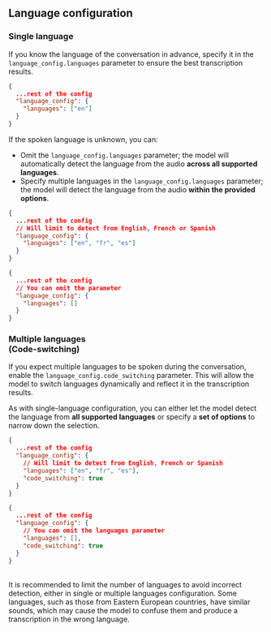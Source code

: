 ## Language configuration

### Single language

If you know the language of the conversation in advance, specify it in the `language_config.languages` parameter to ensure the best transcription results.

```json
{
  ...rest of the config
  "language_config": {
    "languages": ["en"]
  }
}
```

If the spoken language is unknown, you can:

- Omit the `language_config.languages` parameter; the model will automatically detect the language from the audio **across all supported languages**.
- Specify multiple languages in the `language_config.languages` parameter; the model will detect the language from the audio **within the provided options**.

<CodeGroup>

```json Limited options
{
  ...rest of the config
  // Will limit to detect from English, French or Spanish
  "language_config": {
    "languages": ["en", "fr", "es"]
  }
}
```

```json All languages
{
  ...rest of the config
  // You can omit the parameter
  "language_config": {
    "languages": []
  }
}
```

</CodeGroup>

### Multiple languages <br/>(Code-switching)

If you expect multiple languages to be spoken during the conversation, enable the `language_config.code_switching` parameter. This will allow the model to switch languages dynamically and reflect it in the transcription results.

As with single-language configuration, you can either let the model detect the language from **all supported languages** or specify a **set of options** to narrow down the selection.

<CodeGroup>

```json Limited options
{
  ...rest of the config
  "language_config": {
    // Will limit to detect from English, French or Spanish
    "languages": ["en", "fr", "es"],
    "code_switching": true
  }
}
```

```json All languages
{
  ...rest of the config
  "language_config": {
    // You can omit the languages parameter
    "languages": [],
    "code_switching": true
  }
}
```

</CodeGroup>

<br />

<Tip>
  It is recommended to limit the number of languages to avoid incorrect
  detection, either in single or multiple languages configuration. Some
  languages, such as those from Eastern European countries, have similar sounds,
  which may cause the model to confuse them and produce a transcription in the
  wrong language.
</Tip>

